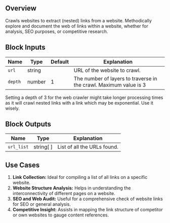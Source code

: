 ## Overview

Crawls websites to extract (nested) links from a website. Methodically explore and document the web of links within a website, whether for analysis, SEO purposes, or competitive research.

## Block Inputs

| Name    | Type   | Default | Explanation                                                       |
| ------- | ------ | ------- | ----------------------------------------------------------------- |
| `url`   | string |         | URL of the website to crawl.                                      |
| `depth` | number | 1       | The number of layers to traverse in the crawl. Maximum value is 3 |

<Warning>
  Setting a depth of 3 for the web crawler might take longer processing times as
  it will crawl nested links with a link which may be exponential. Use it
  wisely.
</Warning>

## Block Outputs

| Name       | Type      | Explanation                 |
| ---------- | --------- | --------------------------- |
| `url_list` | string[ ] | List of all the URLs found. |

## Use Cases

1. **Link Collection:** Ideal for compiling a list of all links on a specific website.
2. **Website Structure Analysis:** Helps in understanding the interconnectivity of different pages on a website.
3. **SEO and Web Audit:** Useful for a comprehensive check of website links for SEO or general analysis.
4. **Competitive Insight:** Assists in mapping the link structure of competitor or own websites to gauge content references.
